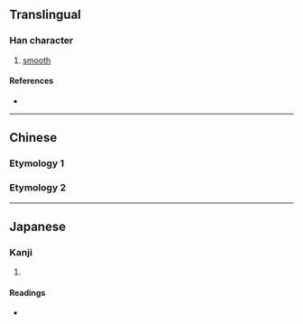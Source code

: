 {{character info/new}}
==Translingual==

===Han character===
{{Han char|rn=15|rad=冫|as=03|sn=5|four=|canj=KY|ids=⿱大⺀ <small>(G)</small>,⿱大冫 <small>(TJ)</small>}}

# [[smooth]]{{rfv-sense|lang=zh}}

====References====
* {{Han ref|kx=0131.230|dkj=01611|dj=0294.140|hdz=10295.050|uh=51AD|ud=20909}}

----

==Chinese==

===Etymology 1===
{{zh-see|太|a}}

===Etymology 2===
{{zh-see|泰|a}}

----

==Japanese==

===Kanji===
{{ja-kanji|grade=|rs=冫03}}

# {{defn|lang=ja|sort=冫03}}

====Readings====
* {{ja-readings|on=[[たい]] (tai), [[たつ]] (tatsu), [[たち]] (tachi)|kun=[[なめらか]] (nameraka)}}